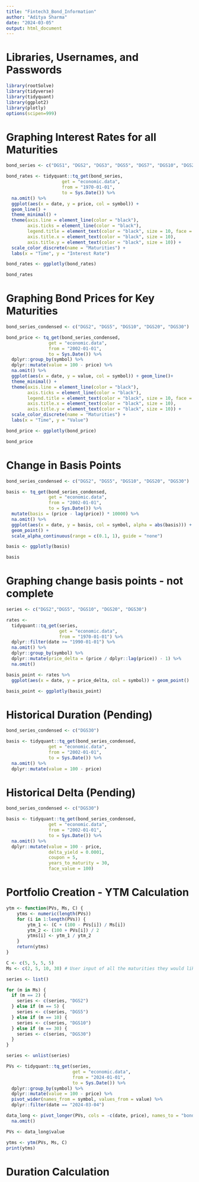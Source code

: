 ---
title: "Fintech3_Bond_Information"
author: "Aditya Sharma"
date: "2024-03-05"
output: html_document
---

# Libraries, Usernames, and Passwords 

```{r}
library(rootSolve)
library(tidyverse)
library(tidyquant)
library(ggplot2)
library(plotly)
options(scipen=999)
```

# Graphing Interest Rates for all Maturities 

```{r}
bond_series <- c("DGS1", "DGS2", "DGS3", "DGS5", "DGS7", "DGS10", "DGS20", "DGS30")

bond_rates <- tidyquant::tq_get(bond_series, 
                     get = "economic.data", 
                     from = "1970-01-01", 
                     to = Sys.Date()) %>% 
  na.omit() %>%
  ggplot(aes(x = date, y = price, col = symbol)) + 
  geom_line() +
  theme_minimal() + 
  theme(axis.line = element_line(color = "black"), 
        axis.ticks = element_line(color = "black"), 
        legend.title = element_text(color = "black", size = 10, face = "bold"),
        axis.title.x = element_text(color = "black", size = 10), 
        axis.title.y = element_text(color = "black", size = 10)) + 
  scale_color_discrete(name = "Maturities") + 
  labs(x = "Time", y = "Interest Rate")

bond_rates <- ggplotly(bond_rates)

bond_rates
```

# Graphing Bond Prices for Key Maturities 

```{r}
bond_series_condensed <- c("DGS2", "DGS5", "DGS10", "DGS20", "DGS30")

bond_price <- tq_get(bond_series_condensed, 
                get = "economic.data", 
                from = "2002-01-01", 
                to = Sys.Date()) %>% 
  dplyr::group_by(symbol) %>% 
  dplyr::mutate(value = 100 - price) %>% 
  na.omit() %>% 
  ggplot(aes(x = date, y = value, col = symbol)) + geom_line()+
  theme_minimal() + 
  theme(axis.line = element_line(color = "black"), 
        axis.ticks = element_line(color = "black"), 
        legend.title = element_text(color = "black", size = 10, face = "bold"),
        axis.title.x = element_text(color = "black", size = 10), 
        axis.title.y = element_text(color = "black", size = 10)) + 
  scale_color_discrete(name = "Maturities") + 
  labs(x = "Time", y = "Value")

bond_price <- ggplotly(bond_price)

bond_price
```

# Change in Basis Points 

```{r}
bond_series_condensed <- c("DGS2", "DGS5", "DGS10", "DGS20", "DGS30")

basis <- tq_get(bond_series_condensed, 
                get = "economic.data", 
                from = "2002-01-01", 
                to = Sys.Date()) %>% 
  mutate(basis = (price - lag(price)) * 10000) %>% 
  na.omit() %>%
  ggplot(aes(x = date, y = basis, col = symbol, alpha = abs(basis))) + 
  geom_point() +
  scale_alpha_continuous(range = c(0.1, 1), guide = "none")

basis <- ggplotly(basis)

basis
```

# Graphing change basis points - not complete 

```{r}

series <- c("DGS2","DGS5", "DGS10", "DGS20", "DGS30")

rates <- 
  tidyquant::tq_get(series, 
                    get = "economic.data", 
                    from = "1970-01-01") %>% 
  dplyr::filter(date >= "1990-01-01") %>% 
  na.omit() %>% 
  dplyr::group_by(symbol) %>% 
  dplyr::mutate(price_delta = (price / dplyr::lag(price)) - 1) %>% 
  na.omit()

basis_point <- rates %>% 
  ggplot(aes(x = date, y = price_delta, col = symbol)) + geom_point()

basis_point <- ggplotly(basis_point)

```

# Historical Duration (Pending)

```{r}
bond_series_condensed <- c("DGS30")

basis <- tidyquant::tq_get(bond_series_condensed, 
                get = "economic.data", 
                from = "2002-01-01", 
                to = Sys.Date()) %>% 
  na.omit() %>% 
  dplyr::mutate(value = 100 - price)
```

# Historical Delta (Pending)

```{r}
bond_series_condensed <- c("DGS30")

basis <- tidyquant::tq_get(bond_series_condensed, 
                get = "economic.data", 
                from = "2002-01-01", 
                to = Sys.Date()) %>% 
  na.omit() %>% 
  dplyr::mutate(value = 100 - price, 
                delta_yield = 0.0001, 
                coupon = 5, 
                years_to_maturity = 30, 
                face_value = 100)
```

# Portfolio Creation - YTM Calculation 

```{r}

ytm <- function(PVs, Ms, C) {
    ytms <- numeric(length(PVs))
    for (i in 1:length(PVs)) {
        ytm_1 <- (C + (100 - PVs[i]) / Ms[i])
        ytm_2 <- (100 + PVs[i]) / 2
        ytms[i] <- ytm_1 / ytm_2
    }
    return(ytms)
}

C <- c(5, 5, 5, 5)
Ms <- c(2, 5, 10, 30) # User input of all the maturities they would like 

series <- list()

for (m in Ms) {
  if (m == 2) {
    series <- c(series, "DGS2")
  } else if (m == 5) {
    series <- c(series, "DGS5")
  } else if (m == 10) {
    series <- c(series, "DGS10")
  } else if (m == 30) {
    series <- c(series, "DGS30")
  } 
}

series <- unlist(series)

PVs <- tidyquant::tq_get(series, 
                         get = "economic.data", 
                         from = "2024-01-01", 
                         to = Sys.Date()) %>% 
  dplyr::group_by(symbol) %>% 
  dplyr::mutate(value = 100 - price) %>% 
  pivot_wider(names_from = symbol, values_from = value) %>% 
  dplyr::filter(date == "2024-03-04")

data_long <- pivot_longer(PVs, cols = -c(date, price), names_to = "bond", values_to = "value") %>% 
  na.omit() 

PVs <- data_long$value

ytms <- ytm(PVs, Ms, C)
print(ytms)

```
# Duration Calculation 

```{r}




```

















